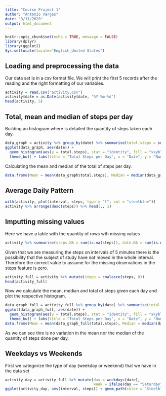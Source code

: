 ```yaml
---
title: "Course Project 1"
author: "Antonio Vargas"
date: "3/11/2020"
output: html_document
---
```


```r
knitr::opts_chunk$set(echo = TRUE, message = FALSE)
library(dplyr)
library(ggplot2)
Sys.setlocale(locale="English_United States")
```

## Loading and preprocessing the data
Our data set is in a csv format file. We will print the first 5 records after the reading and the right formatting of our variables.
```r
activity = read.csv("activity.csv")
activity$date = as.Date(activity$date, "%Y-%m-%d")
head(activity, 5)
```

## Total, mean and median of steps per day
Building an histogram where is detailed the quantity of steps taken each day.
```r
data_graph = activity %>% group_by(date) %>% summarise(total.steps = sum(steps, na.rm = T))
ggplot(data_graph, aes(date)) +
  geom_histogram(aes(y = total.steps), stat = "identity", fill = "skyblue") +
  theme_bw() + labs(title = "Total Steps per Day", x = "Date", y = "Number of Steps")
```

Calculating the mean and median of the total of steps per day.
```r
data.frame(Mean = mean(data_graph$total.steps), Median = median(data_graph$total.steps))
```

## Average Daily Pattern

```r
with(activity, plot(interval, steps, type = "l", col = "steelblue"))
activity %>% arrange(desc(steps)) %>% head(., 1)
```

## Imputting missing values

Here we have a table with the quantity of rows wth missing values
```r
activity %>% summarise(steps.NA = sum(is.na(steps)), date.NA = sum(is.na(date)), interval.NA = sum(is.na(interval)))
```

Given that we are measuring the steps on intervals of 5 minutes there is the possibility that the subject of study have not moved in the whole interval. Therefore the correct value to assume for the missing observations in the steps feature is zero.
```r
activity_full = activity %>% mutate(steps = coalesce(steps, 0))
head(activity_full)
```

Now we calculate the mean, median and total of steps given each day and plot the respective histogram.
```r
data_graph_full = activity_full %>% group_by(date) %>% summarise(total.steps = sum(steps))
ggplot(data_graph_full, aes(date)) +
  geom_histogram(aes(y = total.steps), stat = "identity", fill = "skyblue") +
  theme_bw() + labs(title = "Total Steps per Day", x = "Date", y = "Number of Steps")
data.frame(Mean = mean(data_graph_full$total.steps), Median = median(data_graph_full$total.steps))
```

As we can see thre is no variation in the mean nor the median of the quantity of steps done per day.

## Weekdays vs Weekends
First we categorize the type of day (weekday or weekend) that we have in the data set
```r
activity_day = activity_full %>% mutate(day = weekdays(date), 
                                        week = ifelse(day == "Saturday" | day == "Sunday", "Weekend", "Weekday"))
ggplot(activity_day, aes(interval, steps)) + geom_path(color = "Steelblue") + facet_wrap(week ~ .)
```